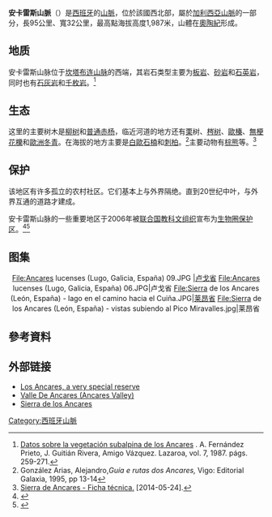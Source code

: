 {{Infobox mountain range
| name = 安卡雷斯山脈
| other_name=''Sierra de los Ancares''
| photo = Ancares 059.jpg 
| photo_caption =全景
| country = {{ESP}}
| highest = [[安卡雷斯山脈|安卡雷斯山脈]]
| elevation_m= 1987 
| listing =  
| parent = [[加利西亞山脈|加利西亞山脈]]
| map = Spain
| map_caption = 在西班牙的位置
| label_position = 
| location = {{flag|Galicia}}自治区[[卢戈省|卢戈省]]，<br>{{Sort|Castile and Leon|[[File:Flag_of_Castile_and_León.svg|x18px]] [[卡斯蒂利亚-莱昂|卡斯蒂利亚-莱昂]]}}自治区[[莱昂省_(西班牙)|莱昂省]]
| lat_d   = 42
| lat_m   = 46
| lat_s   = 05
| lat_NS  = N
| long_d  = 6
| long_m  = 53
| long_s  = 53
| long_EW = W
| type    = mountain
| display=inline,title
| geology=[[板岩|板岩]], [[石灰岩|石灰岩]], [[砂岩|砂岩]], [[石英岩|石英岩]]
| period=[[奥陶纪|奥陶纪]]
| orogeny={{tsl|en|Variscan orogeny|华力斯坎造山运动}}
}}
'''安卡雷斯山脈'''（{{lang-es|Sierra de Ancares}}）是[[西班牙|西班牙]]的[[山脈|山脈]]，位於該國西北部，屬於[[加利西亞山脈|加利西亞山脈]]的一部分，長95公里、寬32公里，最高點海拔高度1,987米，山體在[[奧陶紀|奧陶紀]]形成。

==地质==
安卡雷斯山脉位于[[坎塔布连山脉|坎塔布连山脉]]的西端，其岩石类型主要为[[板岩|板岩]]、[[砂岩|砂岩]]和[[石英岩|石英岩]]，同时也有[[石灰岩|石灰岩]]和[[千枚岩|千枚岩]]。<ref>[https://revistas.ucm.es/index.php/LAZA/article/download/LAZA8585120259A/10857 Datos sobre la vegetación subalpina de los Ancares] {{Wayback|url=https://revistas.ucm.es/index.php/LAZA/article/download/LAZA8585120259A/10857 |date=20160304213812 }}. A. Fernández Prieto, J. Guitián Rivera, Amigo Vázquez. Lazaroa, vol. 7, 1987. págs. 259-271.</ref>

==生态==
这里的主要树木是[[柳树|柳树]]和[[普通赤杨|普通赤杨]]，临近河道的地方还有[[栗|栗]]树、[[梣树|梣树]]、[[歐榛|歐榛]]、[[無梗花櫟|無梗花櫟]]和[[歐洲冬青|歐洲冬青]]。在海拔{{convert|1600|m|ft}}的地方主要是[[白歐石楠|白歐石楠]]和[[刺柏属|刺柏]]。<ref>González Arias, Alejandro,''Guía e rutas dos Ancares,'' Vigo: Editorial Galaxia, 1995, pp 13-14</ref>主要动物有[[棕熊|棕熊]]等。<ref>[http://www.jcyl.es/web/jcyl/MedioAmbiente/es/Plantilla100/1131977580977/_/_/_ Sierra de Ancares - Ficha técnica.] {{Wayback|url=http://www.jcyl.es/web/jcyl/MedioAmbiente/es/Plantilla100/1131977580977/_/_/_ |date=20150402162401 }} [2014-05-24].</ref>

==保护==
该地区有许多孤立的农村社区。它们基本上与外界隔绝。直到20世纪中叶，与外界互通的道路才建成。

安卡雷斯山脉的一些重要地区于2006年被[[联合国教科文组织|联合国教科文组织]]宣布为[[人與生物圈計劃|生物圈保护区]]。<ref name="UNESCO">{{cite web | url=http://www.unesco.org/new/en/natural-sciences/environment/ecological-sciences/biosphere-reserves/europe-north-america/spain/os-ancares-lucenses-y-montes-de-cervantes-navia-y-becerrea/ | title=Os Ancares... | publisher=[[UNESCO|UNESCO]] | accessdate=2016-07-19 | archive-date=2020-10-14 | archive-url=https://web.archive.org/web/20201014002847/http://www.unesco.org/new/en/natural-sciences/environment/ecological-sciences/biosphere-reserves/europe-north-america/spain/os-ancares-lucenses-y-montes-de-cervantes-navia-y-becerrea/ | dead-url=no }}</ref><ref>{{Cite web |url=http://www.protectedplanet.net/sites/902999 |title=Os Ancares UNESCO-MAB Biosphere Reserve |accessdate=2018-11-15 |archive-date=2014-07-14 |archive-url=https://web.archive.org/web/20140714190345/http://www.protectedplanet.net/sites/902999 |dead-url=yes }}</ref>

==图集==
<center>
<gallery mode="packed">
File:Ancares lucenses (Lugo, Galicia, España) 09.JPG |[[卢戈省|卢戈省]]
File:Ancares lucenses (Lugo, Galicia, España) 06.JPG|卢戈省
File:Sierra de los Ancares (León, España) - lago en el camino hacia el Cuiña.JPG|[[莱昂省_(西班牙)|莱昂省]]
File:Sierra de los Ancares (León, España) - vistas subiendo al Pico Miravalles.jpg|莱昂省
</gallery>
</center>

==參考資料==
{{reflist|2}}
==外部链接==
{{commonscat|Ancares}}
*[https://web.archive.org/web/20060623201751/http://www.galinor.es/galeria/ancares-e.html Los Ancares, a very special reserve]
*[https://web.archive.org/web/20100415203911/http://www.valledeancares.net/ Valle De Ancares (Ancares Valley)]
*[https://web.archive.org/web/20130118035030/http://www.turisleon.com/espacios_naturales/sierra_ancares.html Sierra de los Ancares]
{{Authority control}}
[[Category:西班牙山脈|Category:西班牙山脈]]